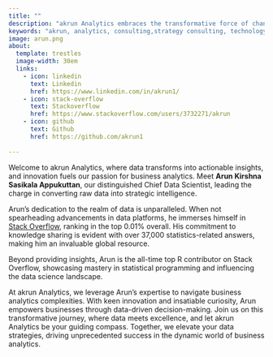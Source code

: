 ```yaml
---
title: ""
description: "akrun Analytics embraces the transformative force of change, cultivating 360° value and fostering shared success among our clients, people, shareholders, partners, and communities. Discover more."
keywords: "akrun, analytics, consulting,strategy consulting, technology consulting, digital engineering, business operations management, digital consulting, operations consulting, digital manufacturing"
image: arun.png
about: 
  template: trestles
  image-width: 30em
  links:
    - icon: linkedin
      text: Linkedin
      href: https://www.linkedin.com/in/akrun1/
    - icon: stack-overflow
      text: Stackoverflow
      href: https://www.stackoverflow.com/users/3732271/akrun
    - icon: github
      text: Github
      href: https://github.com/akrun1
      
---
```



Welcome to akrun Analytics, where data transforms into actionable insights, and innovation fuels our passion for business analytics. Meet **Arun Kirshna Sasikala Appukuttan**, our distinguished Chief Data Scientist, leading the charge in converting raw data into strategic intelligence.

Arun's dedication to the realm of data 
is unparalleled. When not spearheading advancements in data platforms, he immerses himself in [Stack Overflow](https://stackoverflow.com/users/3732271/akrun), ranking in the top 0.01% overall. His commitment to knowledge sharing is evident with over 37,000 statistics-related answers, making him an invaluable global resource.

Beyond providing insights, Arun is the all-time top R contributor on Stack Overflow, showcasing mastery in statistical programming and influencing the data science landscape.

At akrun Analytics, we leverage Arun's expertise to navigate business analytics complexities. With keen innovation and insatiable curiosity, Arun empowers businesses through data-driven decision-making. Join us on this transformative journey, where data meets excellence, and let akrun Analytics be your guiding compass. Together, we elevate your data strategies, driving unprecedented success in the dynamic world of business analytics.





